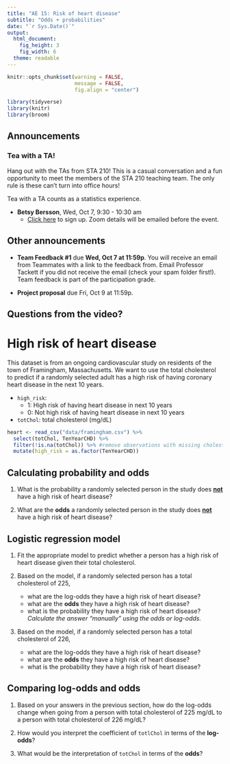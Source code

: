 ```yaml
---
title: "AE 15: Risk of heart disease"
subtitle: "Odds + probabilities"
date: "`r Sys.Date()`"
output: 
  html_document: 
    fig_height: 3
    fig_width: 6
  theme: readable
---
```



```r
knitr::opts_chunk$set(warning = FALSE, 
                      message = FALSE, 
                      fig.align = "center")
```


```r
library(tidyverse)
library(knitr)
library(broom)
```

## Announcements

### Tea with a TA!

Hang out with the TAs from STA 210! This is a casual conversation and a fun opportunity to meet the members of the STA 210 teaching team. The only rule is these can't turn into office hours! 

Tea with a TA counts as a statistics experience.

- **Betsy Bersson**, Wed, Oct 7, 9:30 - 10:30 am
  - [Click here](https://forms.gle/naEn88fnJDEZhdVL7) to sign up. Zoom details will be emailed before the event.
  


## Other announcements

- **Team Feedback #1** due **Wed, Oct 7 at 11:59p**. You will receive an email from Teammates with a link to the feedback from. Email Professor Tackett if you did not receive the email (check your spam folder first!). Team feedback is part of the participation grade. 

- **Project proposal** due Fri, Oct 9 at 11:59p.

## Questions from the video? 

# High risk of heart disease

This dataset is from an ongoing cardiovascular study on residents of the town of Framingham, Massachusetts. We want to use the total cholesterol to predict if a randomly selected adult has a high risk of having coronary heart disease in the next 10 years. 

 
- `high_risk`: 
  - 1: High risk of having heart disease in next 10 years
  - 0: Not high risk of having heart disease in next 10 years

- `totChol`: total cholesterol (mg/dL)

```r
heart <- read_csv("data/framingham.csv") %>%
  select(totChol, TenYearCHD) %>%
  filter(!is.na(totChol)) %>% #remove observations with missing cholesterol
  mutate(high_risk = as.factor(TenYearCHD))
```

## Calculating probability and odds

1. What is the probability a randomly selected person in the study does **<u>not</u>** have a high risk of heart disease? 

2. What are the **odds** a randomly selected person in the study does **<u>not</u>** have a high risk of heart disease? 

## Logistic regression model

1. Fit the appropriate model to predict whether a person has a high risk of heart disease given their total cholesterol. 


2. Based on the model, if a randomly selected person has a total cholesterol of 225, 
  
    - what are the log-odds they have a  high risk of heart disease? 
    - what are the **odds** they have a high risk of heart disease?   
    - what is the probability they have a high risk of heart disease? *Calculate the answer "manually" using the odds or log-odds.*
  
  
3. Based on the model, if a randomly selected person has a total cholesterol of 226, 
  
     - what are the log-odds they have a high risk of heart disease? 
    - what are the **odds** they have a high risk of heart disease?
    - what is the probability they have a high risk of heart disease? 

## Comparing log-odds and odds

1. Based on your answers in the previous section, how do the log-odds change when going from a person with total cholesterol of 225 mg/dL to a person with total cholesterol of 226 mg/dL? 

2. How would you interpret the coefficient of `totlChol` in terms of the **log-odds**?

3. What would be the interpretation of `totChol` in terms of the **odds**?
